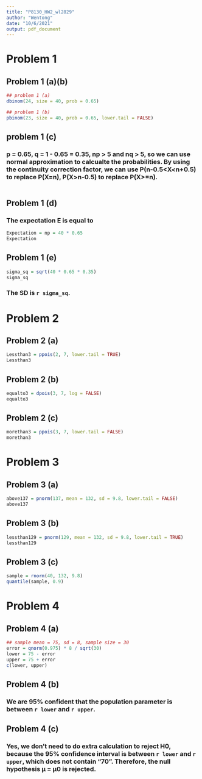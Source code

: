 ```yaml
---
title: "P8130_HW2_wl2829"
author: "Wentong"
date: "10/6/2021"
output: pdf_document
---
```


# Problem 1
## Problem 1 (a)(b)
```r
## problem 1 (a)
dbinom(24, size = 40, prob = 0.65)

## problem 1 (b)
pbinom(23, size = 40, prob = 0.65, lower.tail = FALSE)
```
## problem 1 (c)
### p = 0.65, q = 1 - 0.65 = 0.35, np > 5 and nq > 5, so we can use normal approximation to calcualte the probabilities. By using the continuity correction factor, we can use P(n-0.5<X<n+0.5) to replace P(X=n), P(X>n-0.5) to replace P(X>=n).
```r

```
## Problem 1 (d)
### The expectation E is equal to
```r
Expectation = np = 40 * 0.65
Expectation
```
## Problem 1 (e)
```r
sigma_sq = sqrt(40 * 0.65 * 0.35)
sigma_sq
```
### The SD is `r sigma_sq`.


# Problem 2
## Problem 2 (a)
```r
Lessthan3 = ppois(2, 7, lower.tail = TRUE)
Lessthan3
```

## Problem 2 (b)
```r
equalto3 = dpois(3, 7, log = FALSE)
equalto3
```

## Problem 2 (c)
```r
morethan3 = ppois(3, 7, lower.tail = FALSE)
morethan3
```

# Problem 3
## Problem 3 (a)
```r
above137 = pnorm(137, mean = 132, sd = 9.8, lower.tail = FALSE)
above137
```
## Problem 3 (b)
```r
lessthan129 = pnorm(129, mean = 132, sd = 9.8, lower.tail = TRUE)
lessthan129
```
## Problem 3 (c)
```r
sample = rnorm(40, 132, 9.8)
quantile(sample, 0.9)
```

# Problem 4
## Problem 4 (a)
```r
## sample mean = 75, sd = 8, sample size = 30
error = qnorm(0.975) * 8 / sqrt(30)
lower = 75 - error
upper = 75 + error
c(lower, upper)
```
## Problem 4 (b)
### We are 95% confident that the population parameter is between `r lower` and `r upper`.

## Problem 4 (c)
### Yes, we don't need to do extra calculation to reject H0, because the 95% confidence interval is between `r lower` and `r upper`, which does not contain "70". Therefore, the null hypothesis µ = µ0 is rejected.




